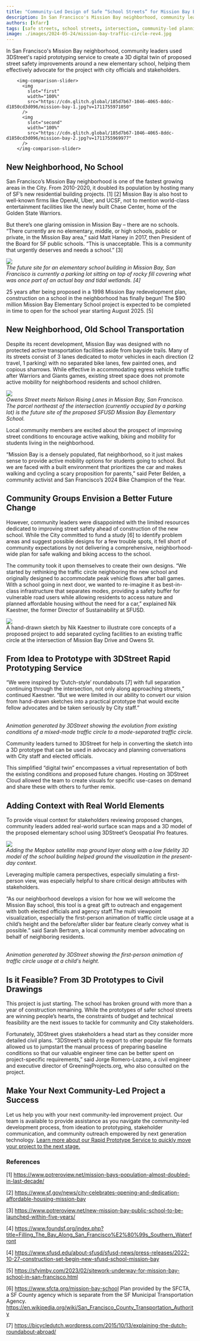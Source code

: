 ```yaml
---
title: "Community-Led Design of Safe “School Streets” for Mission Bay Elementary School"
description: In San Francisco's Mission Bay neighborhood, community leaders used 3DStreet's rapid prototyping service to create a 3D digital twin of proposed street safety improvements around a new elementary school, helping them effectively advocate for the project with city officials and stakeholders.
authors: [kfarr]
tags: [safe streets, school streets, intersection, community-led planning]
image: ./images/2024-05-24/mission-bay-traffic-circle-rev4.jpg
---
```


In San Francisco's Mission Bay neighborhood, community leaders used 3DStreet's rapid prototyping service to create a 3D digital twin of proposed street safety improvements around a new elementary school, helping them effectively advocate for the project with city officials and stakeholders.

        <img-comparison-slider>
          <img
            slot="first"
            width="100%"
            src="https://cdn.glitch.global/185d7b67-1046-4065-8ddc-d1850cd3d096/mission-bay-1.jpg?v=1711755971050"
          />
          <img
            slot="second"
            width="100%"
            src="https://cdn.glitch.global/185d7b67-1046-4065-8ddc-d1850cd3d096/mission-bay-2.jpg?v=1711755969977"
          />
        </img-comparison-slider>

<!-- truncate -->

## New Neighborhood, No School

San Francisco’s Mission Bay neighborhood is one of the fastest growing areas in the City. From 2010-2020, it doubled its population by hosting many of SF’s new residential building projects. [1] [2] Mission Bay is also host to well-known firms like OpenAI, Uber, and UCSF, not to mention world-class entertainment facilities like the newly built Chase Center, home of the Golden State Warriors.

But there’s one glaring omission in Mission Bay – there are no schools. “There currently are no elementary, middle, or high schools, public or private, in the Mission Bay area,” said Matt Haney in 2017, then President of the Board for SF public schools. “This is unacceptable. This is a community that urgently deserves and needs a school.” [3]

![](./images/2024-05-24/mission-bay-es-empty-site.jpg)<br/><i>
The future site for an elementary school building in Mission Bay, San Francisco is currently a parking lot sitting on top of rocky fill covering what was once part of an actual bay and tidal wetlands. [4]</i>

25 years after being proposed in a 1998 Mission Bay redevelopment plan, construction on a school in the neighborhood has finally begun! The $90 million Mission Bay Elementary School project is expected to be completed in time to open for the school year starting August 2025. [5]

## New Neighborhood, Old School Transportation

Despite its recent development, Mission Bay was designed with no protected active transportation facilities aside from bayside trails. Many of its streets consist of 3 lanes dedicated to motor vehicles in each direction (2 travel, 1 parking) with no separated bike lanes, few painted ones, and copious sharrows. While effective in accommodating egress vehicle traffic after Warriors and Giants games, existing street space does not promote active mobility for neighborhood residents and school children.

![](./images/2024-05-24/mission-bay-es-nearby-intersection-large-roads.jpg)<br/>
<i>Owens Street meets Nelson Rising Lanes in Mission Bay, San Francisco. The parcel northeast of the intersection (currently occupied by a parking lot) is the future site of the proposed SFUSD Mission Bay Elementary School.</i>

Local community members are excited about the prospect of improving street conditions to encourage active walking, biking and mobility for students living in the neighborhood.

“Mission Bay is a densely populated, flat neighborhood, so it just makes sense to provide active mobility options for students going to school. But we are faced with a built environment that prioritizes the car and makes walking and cycling a scary proposition for parents,” said Peter Belden, a community activist and San Francisco’s 2024 Bike Champion of the Year.

## Community Groups Envision a Better Future Change

However, community leaders were disappointed with the limited resources dedicated to improving street safety ahead of construction of the new school. While the City committed to fund a study [6] to identify problem areas and suggest possible designs for a few trouble spots, it fell short of community expectations by not delivering a comprehensive, neighborhood-wide plan for safe walking and biking access to the school.

The community took it upon themselves to create their own designs. “We started by rethinking the traffic circle neighboring the new school and originally designed to accommodate peak vehicle flows after ball games. With a school going in next door, we wanted to re-imagine it as best-in-class infrastructure that separates modes, providing a safety buffer for vulnerable road users while allowing residents to access nature and planned affordable housing without the need for a car,” explained Nik Kaestner, the former Director of Sustainability at SFUSD.

![](./images/2024-05-24/mission-bay-es-traffic-circle-hand-drawings.jpeg)<br/>
A hand-drawn sketch by Nik Kaestner to illustrate core concepts of a proposed project to add separated cycling facilities to an existing traffic circle at the intersection of Mission Bay Drive and Owens St.

## From Idea to Prototype with 3DStreet Rapid Prototyping Service

“We were inspired by ‘Dutch-style’ roundabouts [7] with full separation continuing through the intersection, not only along approaching streets,” continued Kaestner. “But we were limited in our ability to convert our vision from hand-drawn sketches into a practical prototype that would excite fellow advocates and be taken seriously by City staff.”

<MuxPlayer
    streamType="on-demand"
    playbackId="wH4aMaxcBzafPSFA5a9n02YPLKy2GLzAD"
    primaryColor="#FFFFFF"
    secondaryColor="#000000"
    accentColor="#653CB0"
    autoplay="muted"
    loop
/><br/>
<i>Animation generated by 3DStreet showing the evolution from existing conditions of a mixed-mode traffic circle to a mode-separated traffic circle.</i>

Community leaders turned to 3DStreet for help in converting the sketch into a 3D prototype that can be used  in advocacy and planning conversations with City staff and elected officials.

This simplified “digital twin” encompasses a virtual representation of both the existing conditions and proposed future changes. Hosting on 3DStreet Cloud allowed the team to create visuals for specific use-cases on demand and share these with others to further remix.

## Adding Context with Real World Elements

To provide visual context for stakeholders reviewing proposed changes, community leaders added real-world surface scan maps and a 3D model of the proposed elementary school using 3DStreet’s Geospatial Pro features.

![](./images/2024-05-24/mission-bay-traffic-circle-rev4.jpg)<br/>
<i>Adding the Mapbox satellite map ground layer along with a low fidelity 3D model of the school building helped ground the visualization in the present-day context.</i>

Leveraging multiple camera perspectives, especially simulating a first-person view, was especially helpful to share critical design attributes with stakeholders.

“As our neighborhood develops a vision for how we will welcome the Mission Bay school, this tool is a great gift to outreach and engagement with both elected officials and agency staff.The multi viewpoint visualization, especially the first-person animation of traffic circle usage at a child’s height and the before/after slider bar feature clearly convey what is possible.” said Sarah Bertram, a local community member advocating on behalf of neighboring residents.

<MuxPlayer
    streamType="on-demand"
    playbackId="GJ8AFx2PIwn9y5f2B016EVKXYkzmj6lxT"
    primaryColor="#FFFFFF"
    secondaryColor="#000000"
    accentColor="#653CB0"
    autoplay="muted"
    loop
/><br/>
<i>Animation generated by 3DStreet showing the first-person animation of traffic circle usage at a child's height.</i>

## Is it Feasible? From 3D Prototypes to Civil Drawings

This project is just starting. The school has broken ground with more than a year of construction remaining. While the prototypes of safer school streets are winning people’s hearts, the constraints of budget and technical feasibility are the next issues to tackle for community and City stakeholders.

Fortunately, 3DStreet gives stakeholders a head start as they consider more detailed civil plans. “3DStreet’s ability to export to other popular file formats allowed us to jumpstart the manual process of preparing baseline conditions so that our valuable engineer time can be better spent on project-specific requirements,” said Jorge Romero-Lozano, a civil engineer and executive director of GreeningProjects.org, who also consulted on the project.

## Make Your Next Community-Led Project a Success

Let us help you with your next community-led improvement project. Our team is available to provide assistance as you navigate the community-led development process, from ideation to prototyping, stakeholder communication, and community outreach empowered by next generation technology. [Learn more about our Rapid Prototype Service to quickly move your project to the next stage.](/docs/services/)

### References

[1] https://www.potreroview.net/mission-bays-population-almost-doubled-in-last-decade/ 

[2] https://www.sf.gov/news/city-celebrates-opening-and-dedication-affordable-housing-mission-bay 

[3] https://www.potreroview.net/new-mission-bay-public-school-to-be-launched-within-five-years/ 

[4] https://www.foundsf.org/index.php?title=Filling_The_Bay_Along_San_Francisco%E2%80%99s_Southern_Waterfront 

[4] https://www.sfusd.edu/about-sfusd/sfusd-news/press-releases/2022-10-27-construction-set-begin-new-sfusd-school-mission-bay 

[5] https://sfyimby.com/2023/02/sitework-underway-for-mission-bay-school-in-san-francisco.html 

[6] https://www.sfcta.org/mission-bay-school Plan provided by the SFCTA, a SF County agency which is separate from the SF Municipal Transportation Agency. https://en.wikipedia.org/wiki/San_Francisco_County_Transportation_Authority 

[7] https://bicycledutch.wordpress.com/2015/10/13/explaining-the-dutch-roundabout-abroad/ 

